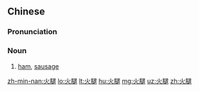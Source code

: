 ==Chinese==
{{zh-forms}}

===Pronunciation===
{{zh-pron
|m=huǒtuǐ
|c=fo2 teoi2
|h=pfs=fó-thúi
|mn=xm,tp:hé-thúi/qz:hér-thúi/zz,kh:hóe-thúi
|cat=n
}}

===Noun===
{{zh-noun}}

# [[ham]], [[sausage]]

[[zh-min-nan:火腿]]
[[lo:火腿]]
[[lt:火腿]]
[[hu:火腿]]
[[mg:火腿]]
[[uz:火腿]]
[[zh:火腿]]